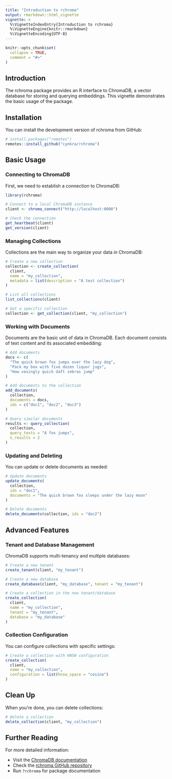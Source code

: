 ```yaml
---
title: "Introduction to rchroma"
output: rmarkdown::html_vignette
vignette: >
  %\VignetteIndexEntry{Introduction to rchroma}
  %\VignetteEngine{knitr::rmarkdown}
  %\VignetteEncoding{UTF-8}
---
```


```r
knitr::opts_chunk$set(
  collapse = TRUE,
  comment = "#>"
)
```

## Introduction

The rchroma package provides an R interface to ChromaDB, a vector database for storing and querying embeddings. This vignette demonstrates the basic usage of the package.

## Installation

You can install the development version of rchroma from GitHub:

```r
# install.packages("remotes")
remotes::install_github("cynkra/rchroma")
```

## Basic Usage

### Connecting to ChromaDB

First, we need to establish a connection to ChromaDB:

```r
library(rchroma)

# Connect to a local ChromaDB instance
client <- chroma_connect("http://localhost:8000")

# Check the connection
get_heartbeat(client)
get_version(client)
```

### Managing Collections

Collections are the main way to organize your data in ChromaDB:

```r
# Create a new collection
collection <- create_collection(
  client,
  name = "my_collection",
  metadata = list(description = "A test collection")
)

# List all collections
list_collections(client)

# Get a specific collection
collection <- get_collection(client, "my_collection")
```

### Working with Documents

Documents are the basic unit of data in ChromaDB. Each document consists of text content and its associated embedding:

```r
# Add documents
docs <- c(
  "The quick brown fox jumps over the lazy dog",
  "Pack my box with five dozen liquor jugs",
  "How vexingly quick daft zebras jump"
)

# Add documents to the collection
add_documents(
  collection,
  documents = docs,
  ids = c("doc1", "doc2", "doc3")
)

# Query similar documents
results <- query_collection(
  collection,
  query_texts = "A fox jumps",
  n_results = 2
)
```

### Updating and Deleting

You can update or delete documents as needed:

```r
# Update documents
update_documents(
  collection,
  ids = "doc1",
  documents = "The quick brown fox sleeps under the lazy moon"
)

# Delete documents
delete_documents(collection, ids = "doc2")
```

## Advanced Features

### Tenant and Database Management

ChromaDB supports multi-tenancy and multiple databases:

```r
# Create a new tenant
create_tenant(client, "my_tenant")

# Create a new database
create_database(client, "my_database", tenant = "my_tenant")

# Create a collection in the new tenant/database
create_collection(
  client,
  name = "my_collection",
  tenant = "my_tenant",
  database = "my_database"
)
```

### Collection Configuration

You can configure collections with specific settings:

```r
# Create a collection with HNSW configuration
create_collection(
  client,
  name = "my_collection",
  configuration = list(hnsw_space = "cosine")
)
```

## Clean Up

When you're done, you can delete collections:

```r
# Delete a collection
delete_collection(client, "my_collection")
```

## Further Reading

For more detailed information:

- Visit the [ChromaDB documentation](https://docs.trychroma.com/)
- Check the [rchroma GitHub repository](https://github.com/cynkra/rchroma)
- Run `?rchroma` for package documentation